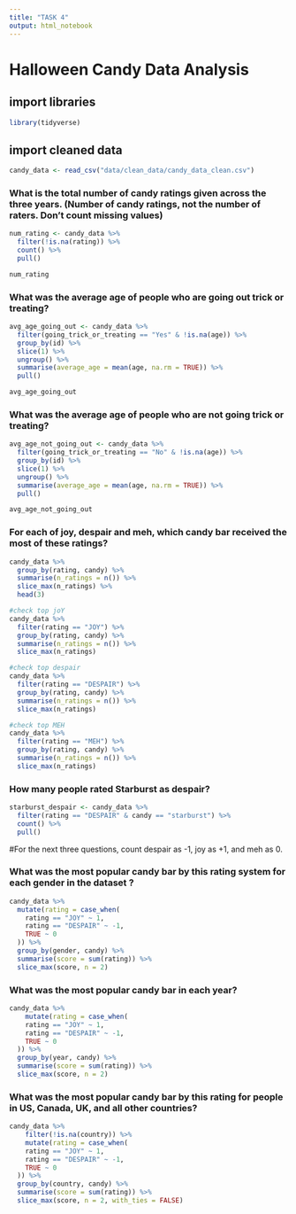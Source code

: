 ```yaml
---
title: "TASK 4"
output: html_notebook
---
```


# Halloween Candy Data Analysis

## import libraries
```r
library(tidyverse)
```

## import cleaned data
```r
candy_data <- read_csv("data/clean_data/candy_data_clean.csv")
```

### What is the total number of candy ratings given across the three years. (Number of candy ratings, not the number of raters. Don’t count missing values)
```r
num_rating <- candy_data %>% 
  filter(!is.na(rating)) %>%
  count() %>% 
  pull()

num_rating
```

### What was the average age of people who are going out trick or treating?
```r
avg_age_going_out <- candy_data %>% 
  filter(going_trick_or_treating == "Yes" & !is.na(age)) %>% 
  group_by(id) %>%
  slice(1) %>% 
  ungroup() %>% 
  summarise(average_age = mean(age, na.rm = TRUE)) %>% 
  pull()

avg_age_going_out
```

### What was the average age of people who are not going trick or treating?
```r
avg_age_not_going_out <- candy_data %>% 
  filter(going_trick_or_treating == "No" & !is.na(age)) %>% 
  group_by(id) %>%
  slice(1) %>% 
  ungroup() %>% 
  summarise(average_age = mean(age, na.rm = TRUE)) %>% 
  pull()

avg_age_not_going_out
```

### For each of joy, despair and meh, which candy bar received the most of these ratings?
```r
candy_data %>% 
  group_by(rating, candy) %>% 
  summarise(n_ratings = n()) %>% 
  slice_max(n_ratings) %>% 
  head(3)
```

```r
#check top joY
candy_data %>% 
  filter(rating == "JOY") %>% 
  group_by(rating, candy) %>% 
  summarise(n_ratings = n()) %>% 
  slice_max(n_ratings)
```


```r
#check top despair
candy_data %>% 
  filter(rating == "DESPAIR") %>% 
  group_by(rating, candy) %>% 
  summarise(n_ratings = n()) %>% 
  slice_max(n_ratings)
```

```r
#check top MEH
candy_data %>% 
  filter(rating == "MEH") %>% 
  group_by(rating, candy) %>% 
  summarise(n_ratings = n()) %>% 
  slice_max(n_ratings)
```

### How many people rated Starburst as despair?
```r
starburst_despair <- candy_data %>% 
  filter(rating == "DESPAIR" & candy == "starburst") %>% 
  count() %>% 
  pull()
```


#For the next three questions, count despair as -1, joy as +1, and meh as 0.

### What was the most popular candy bar by this rating system for each gender in the dataset ?
```r
candy_data %>% 
  mutate(rating = case_when(
    rating == "JOY" ~ 1,
    rating == "DESPAIR" ~ -1,
    TRUE ~ 0
  )) %>% 
  group_by(gender, candy) %>%
  summarise(score = sum(rating)) %>% 
  slice_max(score, n = 2)
```


### What was the most popular candy bar in each year?
```r
candy_data %>% 
    mutate(rating = case_when(
    rating == "JOY" ~ 1,
    rating == "DESPAIR" ~ -1,
    TRUE ~ 0
  )) %>% 
  group_by(year, candy) %>% 
  summarise(score = sum(rating)) %>% 
  slice_max(score, n = 2)
```


### What was the most popular candy bar by this rating for people in US, Canada, UK, and all other countries?
```r
candy_data %>% 
    filter(!is.na(country)) %>% 
    mutate(rating = case_when(
    rating == "JOY" ~ 1,
    rating == "DESPAIR" ~ -1,
    TRUE ~ 0
  )) %>% 
  group_by(country, candy) %>% 
  summarise(score = sum(rating)) %>% 
  slice_max(score, n = 2, with_ties = FALSE)
```

